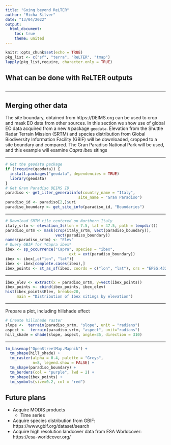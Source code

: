 ```yaml
---
title: "Going beyond ReLTER"
author: "Micha Silver"
date: "13/04/2022"
output:
  html_document:
    toc: true
    theme: united
---
```


<!-- [Back to TOC](index.html) -->

```r
knitr::opts_chunk$set(echo = TRUE)
pkg_list <- c("sf", "terra", "ReLTER", "tmap")
lapply(pkg_list,require, character.only = TRUE)
```

## What can be done with ReLTER outputs 

```r
```

----

## Merging other data

The site boundary, obtained from https://DEIMS.org can be used to crop and mask EO data from other sources. In this section we show use of global EO data acquired from a new `R` package `geodata`. Elevation from the Shuttle Radar Terrain Mission (SRTM) and species distribution from Global Biodiversity Information Facility (GBIF) will be downloaded, cropped to a site boundary and compared. The Gran Paradiso National Park will be used, and this example will examine *Capra ibex* sitings

----


```r
# Get the geodata package
if (!require(geodata)) {
  install.packages("geodata", dependencies = TRUE)
  library(geodata)
}
# Get Gran Paradiso DEIMS ID
paradiso <- get_ilter_generalinfo(country_name = "Italy",
                                site_name = "Gran Paradiso")
paradiso_id <- paradiso[2,]$uri
paradiso_boundary <- get_site_info(paradiso_id, "Boundaries")
```

----

```r
# Download SRTM tile centered on Northern Italy
italy_srtm <- elevation_3s(lon = 7.5, lat = 47.5, path = tempdir())
paradiso_srtm <- mask(crop(italy_srtm, vect(paradiso_boundary)),
                      vect(paradiso_boundary))
names(paradiso_srtm) <- "Elev"
# Query GBIF for *Capra ibex*
ibex <- sp_occurrence("Capra", species = "ibex",
                            ext = ext(paradiso_boundary))
ibex <- ibex[,c("lon", "lat")]
ibex <- ibex[complete.cases(ibex),]
ibex_points <- st_as_sf(ibex, coords = c("lon", "lat"), crs = "EPSG:4326")
```

----

```r
ibex_elev <- extract(x = paradiso_srtm, y=vect(ibex_points))
ibex_points <- cbind(ibex_points, ibex_elev)
hist(ibex_points$Elev, breaks=20,
     main = "Distribution of Ibex sitings by elevation")
```

----

Prepare a plot, including hillshade effect

```r
# Create hillshade raster
slope <-  terrain(paradiso_srtm, "slope", unit = "radians")
aspect <-  terrain(paradiso_srtm, "aspect", unit="radians")
hill_shade = shade(slope, aspect, angle=35, direction = 310)
```

----

```r
tm_basemap("OpenStreetMap.Mapnik") +
  tm_shape(hill_shade) +
  tm_raster(alpha = 0.4, palette = "Greys",
            n=8, legend.show = FALSE) +
  tm_shape(paradiso_boundary) +
  tm_borders(col = "purple", lwd = 2) +
  tm_shape(ibex_points) + 
  tm_symbols(size=0.2, col = "red") 
```

## Future plans
 - Acquire MODIS products
   * Time series
 - Acquire species distribution from GBIF: https://www.gbif.org/dataset/search
 - Acquire high resolution landcover data from ESA Worldcover: https://esa-worldcover.org/
 

<!-- [Back to TOC](index.html) -->